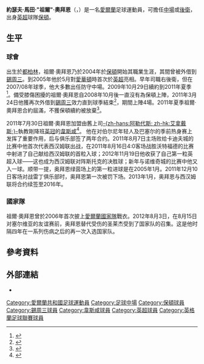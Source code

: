 {{noteta|G1=足球|G2=英超
|T=zh-hans:乔伊·奥布赖恩;zh-hk:祖爾·奧拜恩;zh-tw:喬伊·歐布萊恩;
|1=zh-hans:奥布赖恩;zh-hk:奧拜恩;zh-tw:歐布萊恩;
|2=zh-hans:乔伊;zh-hk:祖爾;zh-tw:喬伊;
|3=zh-hans:马丁;zh-hk:馬田;zh-tw:馬丁;
}}
{{Infobox Football biography
|          playername = 祖爾·奧拜恩 <br /> ''Joey O'Brien''
| image             = Joey O'Brien West Ham Vs Birkirkara (19319060114).jpg
| image_size        = 350px
|            nickname =
| fullname          = Joseph Martin O'Brien
| birth_date        = {{birth date and age|1986|2|17|df=y}}
| birth_place       = 愛爾蘭[[都柏林|都柏林]]
| height            = {{convert|1.80|m|ftin|0|abbr=on}}<ref>{{cite web| url = http://www.premierleague.com/page/PlayerProfile/0,,12306~31643,00.html| title = Premier League Player Profile| accessdate = 21 March 2011| publisher = Premier League| archive-date = 2012-10-01| archive-url = https://web.archive.org/web/20121001061657/http://www.premierleague.com/page/PlayerProfile/0,,12306~31643,00.html| dead-url = no}}</ref>
|            position = [[中場|中場]]
|         currentclub =
|          clubnumber =
| youthyears1       = 2002–2004  | youthclubs1 = [[博尔顿足球俱乐部|博尔顿]]
| years1 = 2004–2011  | clubs1 = [[博尔顿足球俱乐部|博尔顿]]                 | caps1 = 50 | goals1 = 0
| years2 = 2004–2005  | clubs2 = → [[谢周三足球俱乐部|谢周三]]  | caps2 = 15 | goals2 = 2
| years3 = 2011       | clubs3 = → [[谢周三足球俱乐部|谢周三]] | caps3 = 4  | goals3 = 0
| years4 = 2011–2016  | clubs4 = [[西汉姆联足球俱乐部|西汉姆联]]                   | caps4 = 91|  goals4 = 3
| nationalyears1 =           | nationalteam1  = [[愛爾蘭19歲以下國家足球隊|愛爾蘭U19]]
| nationalcaps1  =           | nationalgoals1 =
| nationalyears2 = 2005–2006 | nationalteam2  = [[愛爾蘭21歲以下國家足球隊|愛爾蘭U21]]
| nationalcaps2  = 6         | nationalgoals2 = 0
| nationalyears3 = 2006–2012 | nationalteam3  = [[愛爾蘭國家足球隊|愛爾蘭]]
| nationalcaps3  = 5         | nationalgoals3 = 0
|            pcupdate = 2011年7月31日 (日) 02:40 (UTC)
|            ntupdate = 2011年5月25日 (三) 01:08 (UTC)
}}
'''約瑟夫·馬田·"祖爾"·奧拜恩'''（{{lang-en|'''Joseph Martin "Joey" O'Brien'''}}，{{bd|1986年|2月17日|catidx=Obrien, Joey}}）是一名[[愛爾蘭|愛爾蘭]]足球運動員，可擔任[[中場|中場]]或[[後衛_(足球)|後衛]]，出身[[英超|英超]]球隊[[博尔顿足球俱乐部|保頓]]。

== 生平 ==
===球會===
出生於[[都柏林|都柏林]]，祖爾·奧拜恩乃於2004年於[[博尔顿足球俱乐部|保頓]]開始其職業生涯，其間曾被外借到[[谢周三足球俱乐部|錫周三]]。到2005年他於5月對[[埃弗顿足球俱乐部|愛華頓]]時首次於[[英超|英超]]亮相。早年司職右後衛，但在2007/08年球季，他大多數出任防守中場。2009年10月29日續約到2011年夏季<ref>{{cite news |language=en |url=http://www.bwfc.co.uk/page/General/0,,1004~1840777,00.html |title=O'Brien Signs Contract Extension |publisher=[[保頓足球會|''bwfc.co.uk'']] |date=2009-10-29 |accessdate=2009-12-22 |deadurl=yes |archiveurl=https://web.archive.org/web/20091101143549/http://www.bwfc.co.uk/page/General/0%2C%2C1004~1840777%2C00.html |archivedate=2009-11-01 }}</ref>。備受膝傷困擾的祖爾·奧拜恩自2008年10月後一直沒有為保頓上陣，2011年3月24日他獲再次外借到[[谢周三足球俱乐部|錫周三]]效力直到球季結束<ref>{{cite news |language=en |url=http://www.skysports.com/story/0,19528,12875_6832781,00.html |title=Owls land Prem pair on loan |publisher=''Sky Sports'' |date=2011-03-24 |accessdate=2011-03-26 |archive-date=2011-03-27 |archive-url=https://web.archive.org/web/20110327234603/http://www.skysports.com/story/0,19528,12875_6832781,00.html |dead-url=no }}</ref>，期間上陣4場。2011年夏季祖爾·奧拜恩合約屆滿，不獲保頓續約被放棄<ref>{{cite news |language=en |url=http://www.theboltonnews.co.uk/sport/wanderers/wanderersnews/9045783.New_deal_for_Blake/? |title=New deal for Blake |publisher=''theboltonnews.co.uk'' |date=2011-05-24 |accessdate=2011-05-25 |archive-date=2018-06-30 |archive-url=https://web.archive.org/web/20180630133218/http://www.theboltonnews.co.uk/sport/wanderers/wanderersnews/9045783.New_deal_for_Blake/ |dead-url=no }}</ref>。 

2011年7月30日祖爾·奧拜恩加盟由舊上司[[萨姆·阿勒代斯|-{zh-hans:阿勒代斯; zh-hk:艾拿戴斯;}-]]執教剛降班[[英冠|英冠]]的[[西汉姆联足球俱乐部|韋斯咸]]<ref>{{cite news |language=en |url=http://news.bbc.co.uk/sport2/hi/football/14354816.stm |title=West Ham sign former Bolton midfielder Joey O'Brien |publisher=''[[BBC_Sport|BBC Sport]]'' |date=2011-07-30 |accessdate=2011-07-31 |archive-date=2011-10-28 |archive-url=https://web.archive.org/web/20111028112412/http://news.bbc.co.uk/sport2/hi/football/14354816.stm |dead-url=no }}</ref>。
他在对伯尔尼年轻人及巴塞尔的季前热身赛上发挥了重要作用，后与俱乐部签了两年合约。2011年8月7日主场败给卡迪夫城的比赛中他首次代表西汉姆联出战，在2011年8月16日4:0客场战胜沃特福德的比赛中射进了自己献给西汉姆联的首粒入球；2012年11月19日他收获了自己第一粒英超入球——这也成为西汉姆联对阵斯托克的决胜球；新年与诺维奇城的比赛中他又入一球。顺带一提，奥拜恩绿茵场上的第一粒进球是在2005年1月。2011年12月10日客场对战雷丁俱乐部时，奥拜恩第一次被罚下场。2013年1月，奥拜恩与西汉姆联将合约续签至2016年。

===國家隊===
祖爾·奧拜恩曾於2006年首次披上[[愛爾蘭國家足球隊|愛爾蘭國家隊]]戰衣。2012年8月3日，在8月15日对塞尔维亚的友谊赛前，奥拜恩替代受伤的圣莱杰受到了国家队的召集。这是他时隔四年在一系列伤病之后的再一次入选国家队。

== 參考資料 ==
{{reflist}}

== 外部連結 ==
* {{soccerbase|id=39646|name=祖爾·奧拜恩}}

{{DEFAULTSORT:Obrien, Joey}}
[[Category:愛爾蘭共和國足球運動員|Category:愛爾蘭共和國足球運動員]]
[[Category:足球中場|Category:足球中場]]
[[Category:保頓球員|Category:保頓球員]]
[[Category:錫周三球員|Category:錫周三球員]]
[[Category:韋斯咸球員|Category:韋斯咸球員]]
[[Category:英超球員|Category:英超球員]]
[[Category:英格蘭足球聯賽球員|Category:英格蘭足球聯賽球員]]